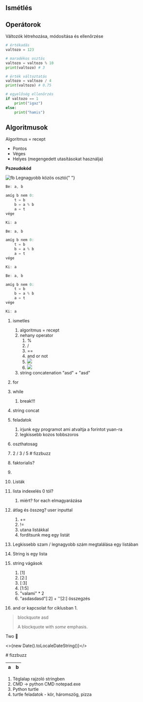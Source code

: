 <section>

# Ismétlés

## Operátorok

Változók létrehozása, módosítása és ellenőrzése

```python
# értékadás
valtozo = 123

# maradékos osztás
valtozo = valtozo % 10
print(valtozo) # 3

# érték változtatás
valtozo = valtozo / 4
print(valtozo) # 0.75

# egyelőség ellenőrzés
if valtozo == 1
    print("igaz")
else:
    print("hamis")
```

## Algoritmusok

Algoritmus = recept

- Pontos
- Véges
- Helyes (megengedett utasításokat használja)

**Pszeudokód**

<img
  src="img/euklidesz.jpg"
  alt="fb"
  className="float"
/>
Legnagyobb közös osztó{" "}

```rs
Be: a, b

amíg b nem 0:
    t = b
    b = a % b
    a = t
vége

Ki: a
```

```rs
Be: a, b

amíg b nem 0:
    t = b
    b = a % b
    a = t
vége

Ki: a
```

```rs
Be: a, b

amíg b nem 0:
    t = b
    b = a % b
    a = t
vége

Ki: a
```

</section>

<section>

1. ismetles
   1. algoritmus = recept
   2. nehany operator
      1. %
      2. /
      3. ==
      4. and or not
      5. <img src="/svg/or.svg" className="diagram" />
      6. <img src="/svg/and.svg" className="diagram" />
   3. string concatenation "asd" + "asd"
2. for
3. while
   1. break!!!
4. string concat
5. feladatok

   1. irjunk egy programot ami atvaltja a forintot yuan-ra
   2. legkissebb kozos tobbszoros

6. oszthatosag
7. 2 / 3 / 5 # fizzbuzz
8. faktorialis?
9.
1.  Listák
2.  lista indexelés 0 tól?
    1. miért? for each elmagyarázása
3.  átlag és összeg? user inputtal
    1. +=
    2. !=
    3. utana listákkal
    4. fordítsunk meg egy listát
4.  Legkissebb szam / legnagyobb szám megtalálása egy listában
5.  String is egy lista
6.  string vágások
    1. [1]
    2. [2:]
    3. [:3]
    4. [1:5]
    5. "valami" \* 2
    6. "asdasdasd"[:2] + ''[2:] összegzés
7.  and or kapcsolat for ciklusban
    1.

> blockquote
> asd
>
> A blockquote with _some_ emphasis.

Two 🍰

<>{new Date().toLocaleDateString()}</>

</section>

<section>
# fizzbuzz

| a   | b   |
| --- | --- |

</section>
<section>

1. Téglalap rajzoló stringben
2. CMD -> python CMD notepad.exe
3. Python turtle
4. turtle feladatok - kör, háromszög, pizza

</section>
